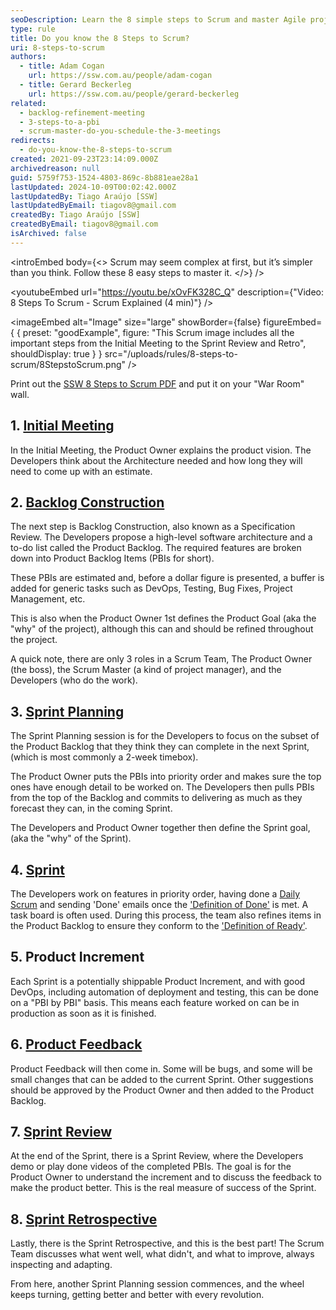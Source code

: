 ```yaml
---
seoDescription: Learn the 8 simple steps to Scrum and master Agile project management
type: rule
title: Do you know the 8 Steps to Scrum?
uri: 8-steps-to-scrum
authors:
  - title: Adam Cogan
    url: https://ssw.com.au/people/adam-cogan
  - title: Gerard Beckerleg
    url: https://ssw.com.au/people/gerard-beckerleg
related:
  - backlog-refinement-meeting
  - 3-steps-to-a-pbi
  - scrum-master-do-you-schedule-the-3-meetings
redirects:
  - do-you-know-the-8-steps-to-scrum
created: 2021-09-23T23:14:09.000Z
archivedreason: null
guid: 5759f753-1524-4803-869c-8b881eae28a1
lastUpdated: 2024-10-09T00:02:42.000Z
lastUpdatedBy: Tiago Araújo [SSW]
lastUpdatedByEmail: tiagov8@gmail.com
createdBy: Tiago Araújo [SSW]
createdByEmail: tiagov8@gmail.com
isArchived: false
---
```


<introEmbed
  body={<>
Scrum may seem complex at first, but it’s simpler than you think. Follow these 8 easy steps to master it.
  </>}
/>

<youtubeEmbed url="https://youtu.be/xOvFK328C_Q" description={"Video: 8 Steps To Scrum - Scrum Explained (4 min)"} />

<imageEmbed
  alt="Image"
  size="large"
  showBorder={false}
  figureEmbed={ {
    preset: "goodExample",
    figure: "This Scrum image includes all the important steps from the Initial Meeting to the Sprint Review and Retro",
    shouldDisplay: true
  } }
  src="/uploads/rules/8-steps-to-scrum/8StepstoScrum.png"
/>


Print out the [SSW 8 Steps to Scrum PDF](https://ssw.com.au/downloads/8StepstoScrum.pdf) and put it on your "War Room" wall.

## 1. [Initial Meeting](/meetings-are-you-prepared-for-the-initial-meeting)

In the Initial Meeting, the Product Owner explains the product vision. The Developers think about the Architecture needed and how long they will need to come up with an estimate.

## 2. [Backlog Construction](/product-owner-do-you-know-how-to-update-the-backlog)

The next step is Backlog Construction, also known as a Specification Review. The Developers propose a high-level software architecture and a to-do list called the Product Backlog. The required features are broken down into Product Backlog Items (PBIs for short).

These PBIs are estimated and, before a dollar figure is presented, a buffer is added for generic tasks such as DevOps, Testing, Bug Fixes, Project Management, etc.

This is also when the Product Owner 1st defines the Product Goal (aka the "why" of the project), although this can and should be refined throughout the project.

A quick note, there are only 3 roles in a Scrum Team, The Product Owner (the boss), the Scrum Master (a kind of project manager), and the Developers (who do the work).

## 3. [Sprint Planning](/what-happens-at-a-sprint-planning-meeting)

The Sprint Planning session is for the Developers to focus on the subset of the Product Backlog that they think they can complete in the next Sprint, (which is most commonly a 2-week timebox).

The Product Owner puts the PBIs into priority order and makes sure the top ones have enough detail to be worked on. The Developers then pulls PBIs from the top of the Backlog and commits to delivering as much as they forecast they can, in the coming Sprint.

The Developers and Product Owner together then define the Sprint goal, (aka the "why" of the Sprint).

## 4. [Sprint](/sprint-forecast)

The Developers work on features in priority order, having done a [Daily Scrum](/methodology-daily-scrums) and sending 'Done' emails once the ['Definition of Done'](/definition-of-done) is met. A task board is often used. During this process, the team also refines items in the Product Backlog to ensure they conform to the ['Definition of Ready'](/have-a-definition-of-ready).

## 5. Product Increment

Each Sprint is a potentially shippable Product Increment, and with good DevOps, including automation of deployment and testing, this can be done on a "PBI by PBI" basis. This means each feature worked on can be in production as soon as it is finished.

## 6. [Product Feedback](/during-a-sprint-do-you-know-when-to-create-bugs)

Product Feedback will then come in. Some will be bugs, and some will be small changes that can be added to the current Sprint. Other suggestions should be approved by the Product Owner and then added to the Product Backlog.

## 7. [Sprint Review](/what-happens-at-a-sprint-review-meeting)

At the end of the Sprint, there is a Sprint Review, where the Developers demo or play done videos of the completed PBIs. The goal is for the Product Owner to understand the increment and to discuss the feedback to make the product better. This is the real measure of success of the Sprint.

## 8. [Sprint Retrospective](/what-happens-at-retro-meetings)

Lastly, there is the Sprint Retrospective, and this is the best part! The Scrum Team discusses what went well, what didn't, and what to improve, always inspecting and adapting.

From here, another Sprint Planning session commences, and the wheel keeps turning, getting better and better with every revolution.
